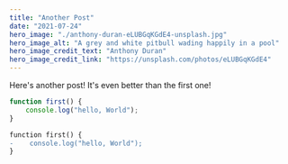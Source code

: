 ```yaml
---
title: "Another Post"
date: "2021-07-24"
hero_image: "./anthony-duran-eLUBGqKGdE4-unsplash.jpg"
hero_image_alt: "A grey and white pitbull wading happily in a pool"
hero_image_credit_text: "Anthony Duran"
hero_image_credit_link: "https://unsplash.com/photos/eLUBGqKGdE4"
---
```


Here's another post! It's even better than the first one!

```javascript
function first() {
    console.log("hello, World");
}
```

```diff
function first() {
-    console.log("hello, World");
}
```
